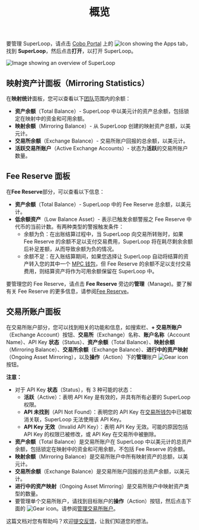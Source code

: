 ﻿---
title: "概览"
sidebarTitle: "概览"
---

要管理 SuperLoop，请点击 [Cobo Portal](https://portal.cobo.com/login) 上的 <img src="/en/images/common/icon_apps.svg" className="icon" alt="Icon showing the Apps tab"/>，找到 **SuperLoop**，然后点击**打开**，以打开 SuperLoop。

<img src="/cn/images/portal-apps/superloop/superloop-overview.svg" className="screenshot_full_screen" alt="Image showing an overview of SuperLoop" />


## 映射资产计面板（Mirroring Statistics）

在**映射统计**面板，您可以查看以下[团队](/cn/portal/organization/introduction)范围内的余额：

- **资产余额**（Total Balance）- SuperLoop 中以美元计的资产总余额，包括锁定在映射中的资金和可用余额。
- **映射余额**（Mirroring Balance）- 从 SuperLoop 创建的映射资产总额，以美元计。
- **交易所余额**（Exchange Balance）- 交易所账户回报的总余额，以美元计。
- **活跃交易所账户**（Active Exchange Accounts）- 状态为**活跃**的交易所账户数量。

## Fee Reserve 面板

在**Fee Reserve**部分，可以查看以下信息：

- **资产余额**（Total Balance）- SuperLoop 中的 Fee Reserve 总余额，以美元计。
- **低余额资产**（Low Balance Asset）- 表示已触发余额警报之 Fee Reserve 中代币的当前计数。有两种类型的警报触发条件：
   - 余额为负：在出账结算过程中，当 SuperLoop 向交易所转账时，如果 Fee Reserve 的余额不足以支付交易费用，SuperLoop 将在耗尽剩余余额后补足差额，从而导致余额为负的情况。
   - 余额不足：在入账结算期间，如果您选择让 SuperLoop 自动将结算的资产转入您的其中一个 [MPC 钱包](/cn/portal/mpc-wallets/introduction)，但 Fee Reserve 的余额不足以支付交易费用，则结算资产将作为可用余额保留在 SuperLoop 中。

要管理您的 Fee Reserve，请点击 **Fee Reserve** 旁边的**管理**（Manage)。要了解有关 Fee Reserve 的更多信息，请参阅[Fee Reserve](/cn/apps/superloop/manage-fee-reserve)。

## 交易所账户面板

在交易所账户部分，您可以找到相关的功能和信息，如搜索栏、**+ 交易所账户**（Exchange Account）按钮、**交易所**（Exchange）名称、**账户名称**（Account Name）、API Key **状态**（Status）、**资产余额**（Total Balance）、**映射余额**（Mirroring Balance）、**交易所余额**（Exchange Balance）、**进行中的资产映射**（Ongoing Asset Mirroring），以及**操作**（Action）下的**管理**账户 <img src="/en/images/common/icon_advanced.svg" className="icon" alt="Gear icon"/> 按钮。

**注意：**

- 对于 API Key **状态**（Status），有 3 种可能的状态：
   - **活跃**（Active）：表明 API Key 是有效的，并具有所有必要的 SuperLoop 权限。
   - **API 未找到**（API Not Found）：表明您的 API Key 在[交易所钱包](/cn/portal/exchange-wallets/introduction)中已被取消关联，SuperLoop 无法使用该 API Key。
   - **API Key 无效**（Invalid API Key）：表明 API Key 无效。可能的原因包括 API Key 的权限已被修改，或 API Key 在交易所中被删除。
- **资产余额**（Total Balance）是交易所账户在 SuperLoop 中以美元计的总资产余额，包括锁定在映射中的资金和可用余额，不包括 Fee Reserve 的余额。
- **映射余额**（Mirroring Balance）是交易所账户中所有映射资产的总额，以美元计。
- **交易所余额**（Exchange Balance）是交易所账户回报的总资产余额，以美元计。
- **进行中的资产映射**（Ongoing Asset Mirroring）是交易所账户中映射资产类型的数量。
- 要管理单个交易所账户，请找到目标账户的**操作**（Action）按钮，然后点击下面的 <img src="/en/images/common/icon_advanced.svg" className="icon" alt="Gear icon"/>。请参阅[管理交易所账户](/cn/apps/superloop/manage-an-exchange-account)。

<Tip>这篇文档对您有帮助吗？欢迎[提交反馈](https://forms.zohopublic.com/cobo/form/DocumentFeedbackForm/formperma/QvLOhxJv1_JMsJ-1dleZ8Itb_7rzN-LtgvsDdxosoVI)，让我们知道您的想法。</Tip>